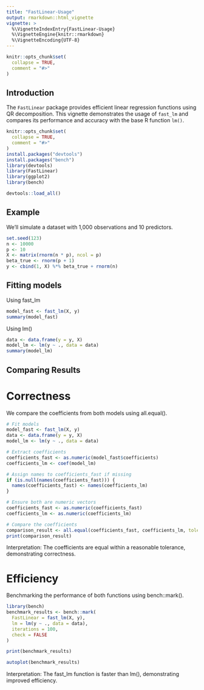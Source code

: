 ```yaml
---
title: "FastLinear-Usage"
output: rmarkdown::html_vignette
vignette: >
  %\VignetteIndexEntry{FastLinear-Usage}
  %\VignetteEngine{knitr::rmarkdown}
  %\VignetteEncoding{UTF-8}
---
```



```r
knitr::opts_chunk$set(
  collapse = TRUE,
  comment = "#>"
)
```
## Introduction
The `FastLinear` package provides efficient linear regression functions using QR decomposition. This vignette demonstrates the usage of `fast_lm` and compares its performance and accuracy with the base R function `lm()`.

```r
knitr::opts_chunk$set(
  collapse = TRUE,
  comment = "#>"
)
install.packages("devtools")
install.packages("bench")
library(devtools)
library(FastLinear) 
library(ggplot2)
library(bench)
```

```r
devtools::load_all()
```
## Example
We'll simulate a dataset with 1,000 observations and 10 predictors.
```r
set.seed(123)
n <- 10000
p <- 10
X <- matrix(rnorm(n * p), ncol = p)
beta_true <- rnorm(p + 1)  
y <- cbind(1, X) %*% beta_true + rnorm(n)

```
## Fitting models
Using fast_lm
```r
model_fast <- fast_lm(X, y)
summary(model_fast)

```
Using lm()
```r
data <- data.frame(y = y, X)
model_lm <- lm(y ~ ., data = data)
summary(model_lm)

```
## Comparing Results
# Correctness
We compare the coefficients from both models using all.equal().
```r
# Fit models
model_fast <- fast_lm(X, y)
data <- data.frame(y = y, X)
model_lm <- lm(y ~ ., data = data)

# Extract coefficients
coefficients_fast <- as.numeric(model_fast$coefficients)
coefficients_lm <- coef(model_lm)

# Assign names to coefficients_fast if missing
if (is.null(names(coefficients_fast))) {
  names(coefficients_fast) <- names(coefficients_lm)
}

# Ensure both are numeric vectors
coefficients_fast <- as.numeric(coefficients_fast)
coefficients_lm <- as.numeric(coefficients_lm)

# Compare the coefficients
comparison_result <- all.equal(coefficients_fast, coefficients_lm, tolerance = 1e-6)
print(comparison_result)


```
Interpretation: The coefficients are equal within a reasonable tolerance, demonstrating correctness.


# Efficiency
Benchmarking the performance of both functions using bench::mark().
```r
library(bench)
benchmark_results <- bench::mark(
  FastLinear = fast_lm(X, y),
  lm = lm(y ~ ., data = data),
  iterations = 100,
  check = FALSE
)

print(benchmark_results)

```
```r
autoplot(benchmark_results)

```
Interpretation: The fast_lm function is faster than lm(), demonstrating improved efficiency.



